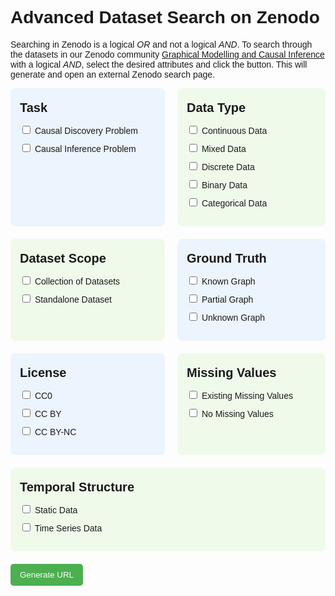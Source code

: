 # Advanced Dataset Search on Zenodo

Searching in Zenodo is a logical *OR* and not a logical *AND*. To search through the datasets in our Zenodo community [Graphical Modelling and Causal Inference](https://zenodo.org/communities/mardigmci/records?q=&l=list&p=1&s=10) with a logical *AND*, select the desired attributes and click the button. This will generate and open an external Zenodo search page.

```{=html}
<head>
    <meta charset="UTF-8">
    <meta name="viewport" content="width=device-width, initial-scale=1.0">
    <title>City Selector</title>
    <style>
        body { font-family: Arial, sans-serif; }
        .filter-container { display: flex; flex-wrap: wrap; gap: 20px; }
        .filter-group { flex: 1 1 calc(50% - 20px); padding: 15px; border-radius: 8px; box-sizing: border-box;}
        .city-list { list-style: none; padding: 0; }
        .city-list li { margin: 10px 0; }
        .task-group { background-color: #ECF4FD; }
        .type-group { background-color: #EFFAEB; }
        .scope-group { background-color: #EFFAEB; }
        .truth-group { background-color: #ECF4FD; }
        .license-group { background-color: #ECF4FD; }
        .missing-group { background-color: #EFFAEB; }
        .temporal-group { background-color: #EFFAEB; }
        .filter-group h3 { margin-top: 5px; margin-bottom: 5px; font-size: 20px; }
        .generate-btn { margin-top: 20px; padding: 10px 15px; background-color: #4CAF50; color: white; border: none; border-radius: 5px; cursor: pointer; }
        .generate-btn:hover { background-color: #45a049; }
        .filter-container > .filter-group:nth-child(odd) {flex: 1 1 calc(50% - 10px); }
    </style>
</head>
<body>
    <div class="filter-container">
        <div class="filter-group task-group">
            <h3>Task</h3>
            <ul class="city-list">
                <li><input type="checkbox" id="a1" value="Causal Discovery"> Causal Discovery Problem</li>
                <li><input type="checkbox" id="a2" value="Causal Inference"> Causal Inference Problem</li>
            </ul>
        </div>
        <div class="filter-group type-group">
            <h3>Data Type</h3>
            <ul class="city-list">
                <li><input type="checkbox" id="b1" value="Continuous"> Continuous Data</li>                         <li><input type="checkbox" id="b3" value="Mixed"> Mixed Data</li>
                <li><input type="checkbox" id="b2" value="Discrete"> Discrete Data</li>
                <li><input type="checkbox" id="b4" value="Binary"> Binary Data</li>
                <li><input type="checkbox" id="b5" value="Categorical"> Categorical Data</li>
            </ul>
        </div>
        <div class="filter-group scope-group">
            <h3>Dataset Scope</h3>
            <ul class="city-list">
                <li><input type="checkbox" id="c1" value="Collection of"> Collection of Datasets</li>
                <li><input type="checkbox" id="c2" value="Standalone"> Standalone Dataset</li>
            </ul>
        </div>
        <div class="filter-group truth-group">
            <h3>Ground Truth</h3>
            <ul class="city-list">
                <li><input type="checkbox" id="d1" value="Known"> Known Graph</li>
                <li><input type="checkbox" id="d2" value="Partial"> Partial Graph</li>
                <li><input type="checkbox" id="d3" value="Unknown"> Unknown Graph</li>
            </ul>
        </div>
        <div class="filter-group license-group">
            <h3>License</h3>
            <ul class="city-list">
                <li><input type="checkbox" id="e1" value="CC0"> CC0</li>
                <li><input type="checkbox" id="e2" value="CC BY"> CC BY</li>
                <li><input type="checkbox" id="e3" value="CC BY-NC"> CC BY-NC</li>
            </ul>
        </div>
        <div class="filter-group missing-group">
            <h3>Missing Values</h3>
            <ul class="city-list">
                <li><input type="checkbox" id="f1" value="Existing Missing"> Existing Missing Values</li>
                <li><input type="checkbox" id="f2" value="No Missing"> No Missing Values</li>
            </ul>
        </div>
        <div class="filter-group temporal-group">
            <h3>Temporal Structure</h3>
            <ul class="city-list">
                <li><input type="checkbox" id="g1" value="Static"> Static Data</li>
                <li><input type="checkbox" id="g2" value="Time Series"> Time Series Data</li>
            </ul>
        </div>
    </div>
    <button class="generate-btn">Generate URL</button>
    <script src="assets/js/generateURL.js"></script>
</body>
```
